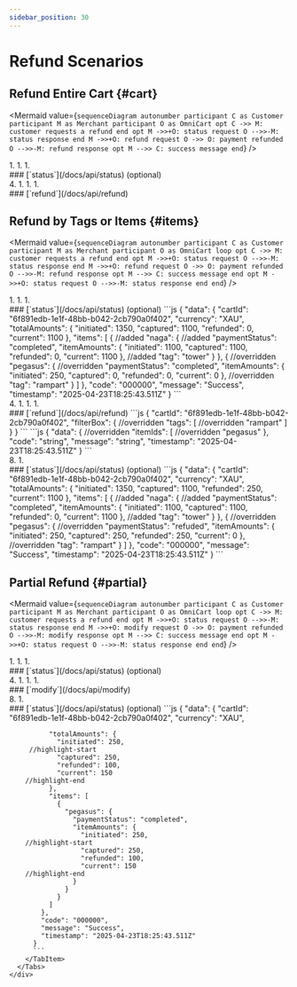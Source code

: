 ```yaml
---
sidebar_position: 30
---
```


# Refund Scenarios

## Refund Entire Cart {#cart}

<Mermaid
  value={`
    sequenceDiagram
      autonumber
        participant C as Customer
        participant M as Merchant
        participant O as OmniCart
      opt
        C ->> M: customer requests a refund
      end
      opt
        M ->>+O: status request
        O -->>-M: status response
      end
        M ->>+O: refund request
        O ->> O: payment refunded
        O -->>-M: refund response
      opt
        M -->> C: success message
      end
  `}
/>

<div class="container">
  <div class="row">
    <div class="col col--6">
      1. <CustomerRequestsARefund />
      1. <StatusRequest />
      1. <StatusResponse />
    </div>
    <div class="col col--6">
      ### [`status`](/docs/api/status) (optional)
      <Tabs>
        <TabItem value="request">
          <StatusReq />
        </TabItem>
        <TabItem value="response">
          <StatusResPegasusCompleted />
        </TabItem>
      </Tabs>
    </div>
  </div>
</div>
<div class="container">
  <div class="row">
    <div class="col col--6">
      4. <RefundRequest />
      1. <PaymentRefunded />
      1. <RefundResponse />
      1. <SuccessMessage />
    </div>
    <div class="col col--6">
      ### [`refund`](/docs/api/refund)
      <Tabs>
        <TabItem value="request">
          <CartIdOnlyReq />
        </TabItem>
        <TabItem value="response">
          <PegasusItemResSuccess />
        </TabItem>
      </Tabs>
    </div>
  </div>
</div>

## Refund by Tags or Items {#items}

<Mermaid
  value={`
    sequenceDiagram
      autonumber
        participant C as Customer
        participant M as Merchant
        participant O as OmniCart
      loop
      opt
        C ->> M: customer requests a refund
      end
      opt
        M ->>+O: status request
        O -->>-M: status response
      end
        M ->>+O: refund request
        O ->> O: payment refunded
        O -->>-M: refund response
      opt
        M -->> C: success message
      end
      opt
        M ->>+O: status request
        O -->>-M: status response
      end
      end
  `}
/>

<div class="container">
  <div class="row">
    <div class="col col--6">
      1. <CustomerRequestsARefund />
      1. <StatusRequest />
      1. <StatusResponse />
    </div>
    <div class="col col--6">
      ### [`status`](/docs/api/status) (optional)
      <Tabs>
        <TabItem value="request">
          <StatusReq />
        </TabItem>
        <TabItem value="response">
          ```js
          {
            "data": {
              "cartId": "6f891edb-1e1f-48bb-b042-2cb790a0f402",
              "currency": "XAU",
              "totalAmounts": {
                "initiated": 1350,
                "captured": 1100,
                "refunded": 0,
                "current": 1100
              },
              "items": [
                {
          //added
                  "naga": {
          //added
                    "paymentStatus": "completed",
                    "itemAmounts": {
                      "initiated": 1100,
                      "captured": 1100,
                      "refunded": 0,
                      "current": 1100
                    },
          //added
                    "tag": "tower"
                  }
                },
                {
          //overridden
                  "pegasus": {
          //overridden
                    "paymentStatus": "completed",
                    "itemAmounts": {
                      "initiated": 250,
                      "captured": 0,
                      "refunded": 0,
                      "current": 0
                    },
          //overridden
                    "tag": "rampart"
                }
              ]
            },
            "code": "000000",
            "message": "Success",
            "timestamp": "2025-04-23T18:25:43.511Z"
          }
          ```
        </TabItem>
      </Tabs>
    </div>
  </div>
</div>
<div class="container">
  <div class="row">
    <div class="col col--6">
      4. <RefundRequest />
      1. <PaymentRefunded />
      1. <RefundResponse />
      1. <SuccessMessage />
    </div>
    <div class="col col--6">
      ### [`refund`](/docs/api/refund)
      <Tabs>
        <TabItem value="request">
          ```js
          {
            "cartId": "6f891edb-1e1f-48bb-b042-2cb790a0f402",
            "filterBox": {
          //overridden
              "tags": [
          //overridden
                "rampart"
              ]
            }
          }
          ```
        </TabItem>
        <TabItem value="response">
          ```js
          {
            "data": {
          //overridden
              "itemIds": [
          //overridden
                "pegasus"
            },
            "code": "string",
            "message": "string",
            "timestamp": "2025-04-23T18:25:43.511Z"
          }
          ```
        </TabItem>
      </Tabs>
    </div>
  </div>
</div>
<div class="container">
  <div class="row">
    <div class="col col--6">
      8. <StatusRequest />
      1. <StatusResponse />
    </div>
    <div class="col col--6">
      ### [`status`](/docs/api/status) (optional)
      <Tabs>
        <TabItem value="request">
          <StatusReq />
        </TabItem>
        <TabItem value="response">
          ```js
          {
            "data": {
              "cartId": "6f891edb-1e1f-48bb-b042-2cb790a0f402",
              "currency": "XAU",
              "totalAmounts": {
                "initiated": 1350,
                "captured": 1100,
                "refunded": 250,
                "current": 1100
              },
              "items": [
                {
          //added
                  "naga": {
          //added
                    "paymentStatus": "completed",
                    "itemAmounts": {
                      "initiated": 1100,
                      "captured": 1100,
                      "refunded": 0,
                      "current": 1100
                    },
          //added
                    "tag": "tower"
                  }
                },
                {
          //overridden
                  "pegasus": {
          //overridden
                    "paymentStatus": "refuded",
                    "itemAmounts": {
                      "initiated": 250,
                      "captured": 250,
                      "refunded": 250,
                      "current": 0
                    },
          //overridden
                    "tag": "rampart"
                }
              ]
            },
            "code": "000000",
            "message": "Success",
            "timestamp": "2025-04-23T18:25:43.511Z"
          }
          ```
        </TabItem>
      </Tabs>
    </div>
  </div>
</div>

## Partial Refund {#partial}

<Mermaid
  value={`
    sequenceDiagram
      autonumber
        participant C as Customer
        participant M as Merchant
        participant O as OmniCart
      loop
      opt
        C ->> M: customer requests a refund
      end
      opt
        M ->>+O: status request
        O -->>-M: status response
      end
        M ->>+O: modify request
        O ->> O: payment refunded
        O -->>-M: modify response
      opt
        M -->> C: success message
      end
      opt
        M ->>+O: status request
        O -->>-M: status response
      end
      end
  `}
/>

<div class="container">
  <div class="row">
    <div class="col col--6">
      1. <CustomerRequestsARefund />
      1. <StatusRequest />
      1. <StatusResponse />
    </div>
    <div class="col col--6">
      ### [`status`](/docs/api/status) (optional)
      <Tabs>
        <TabItem value="request">
          <StatusReq />
        </TabItem>
        <TabItem value="response">
          <StatusResPegasusCompleted />
        </TabItem>
      </Tabs>
    </div>
  </div>
</div>
<div class="container">
  <div class="row">
    <div class="col col--6">
      4. <ModifyRequest />
      1. <PaymentRefunded />
      1. <ModifyResponse />
      1. <SuccessMessage />
    </div>
    <div class="col col--6">
      ### [`modify`](/docs/api/modify)
      <Tabs>
        <TabItem value="request">
          <ModifyReqPegasusAmount />
        </TabItem>
        <TabItem value="response">
          <ModifyResPegasusAmount />
        </TabItem>
      </Tabs>
    </div>
  </div>
</div>
<div class="container">
  <div class="row">
    <div class="col col--6">
      8. <StatusRequest />
      1. <StatusResponse />
    </div>
    <div class="col col--6">
      ### [`status`](/docs/api/status) (optional)
      <Tabs>
        <TabItem value="request">
          <StatusReq />
        </TabItem>
        <TabItem value="response">
          ```js
          {
            "data": {
              "cartId": "6f891edb-1e1f-48bb-b042-2cb790a0f402",
              "currency": "XAU",

              "totalAmounts": {
                "initiated": 250,
         //highlight-start
                "captured": 250,
                "refunded": 100,
                "current": 150
        //highlight-end
              },
              "items": [
                {
                  "pegasus": {
                    "paymentStatus": "completed",
                    "itemAmounts": {
                      "initiated": 250,
        //highlight-start
                      "captured": 250,
                      "refunded": 100,
                      "current": 150
        //highlight-end
                    }
                  }
                }
              ]
            },
            "code": "000000",
            "message": "Success",
            "timestamp": "2025-04-23T18:25:43.511Z"
          }
          ```
        </TabItem>
      </Tabs>
    </div>
  </div>
</div>

<!-- imports -->


